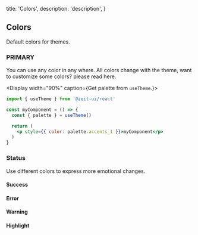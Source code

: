
  title: 'Colors',
  description: 'description',
}

## Colors

Default colors for themes.

<Spacer y={2} />

### PRIMARY

You can use any color in any where. All colors change with the theme,
want to customize some colors? please read <NextLink href="/en-us/customization/themes"><a>here</a></NextLink>.

<Display width="90%" caption={<span>Get palette from <Code>useTheme</Code>.</span>}>

```jsx
import { useTheme } from '@zeit-ui/react'

const myComponent = () => {
  const { palette } = useTheme()

  return (
    <p style={{ color: palette.accents_1 }}>myComponent</p>
  )
}
```

</Display>
<Spacer y={1} />
<Colors type="normal" />
<Spacer y={3} />

### Status

Use different colors to express more emotional changes.

#### Success

<Colors type="success" />
<Spacer y={3} />

#### Error

<Colors type="error" />
<Spacer y={3} />

#### Warning

<Colors type="warning" />
<Spacer y={3} />

#### Highlight

<Colors type="highlight" />
<Spacer y={3} />

